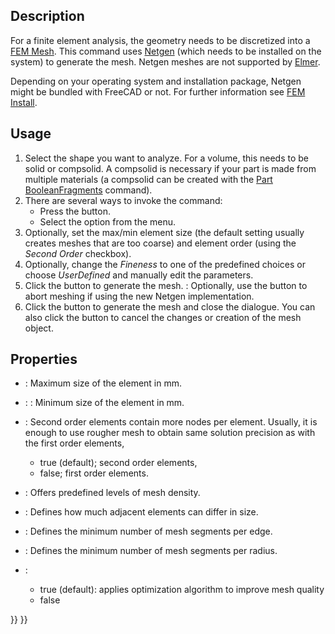 <languages/>

{{Docnav
|[[FEM_ConstantVacuumPermittivity|Constant vacuum permittivity]]
|[[FEM_MeshGmshFromShape|FEM mesh from shape by Gmsh]]
|[[FEM_Workbench|FEM]]
|IconL=FEM_ConstantVacuumPermittivity.svg
|IconR=FEM_MeshGmshFromShape.svg
|IconC=Workbench_FEM.svg
}}

{{GuiCommandContainer|
{{GuiCommand
|Name=FEM MeshNetgenFromShape
|MenuLocation=Mesh → Mesh From Shape by Netgen
|Workbenches=[[FEM_Workbench|FEM]]
|SeeAlso=[[FEM_tutorial|FEM tutorial]]
}}
{{GuiCommandFemInfo
|Solvers=CalculiX, Mystran, Z88
}}
}}

==Description==

For a finite element analysis, the geometry needs to be discretized into a [[FEM_Mesh|FEM Mesh]]. This command uses [https://www.ngsolve.org/ Netgen] (which needs to be installed on the system) to generate the mesh. Netgen meshes are not supported by [[FEM_SolverElmer|Elmer]].

Depending on your operating system and installation package, Netgen might be bundled with FreeCAD or not. For further information see [[FEM_Install#Netgen|FEM Install]].

==Usage==

# Select the shape you want to analyze. For a volume, this needs to be solid or compsolid. A compsolid is necessary if your part is made from multiple materials (a compsolid can be created with the [[Part_BooleanFragments|Part BooleanFragments]] command).
# There are several ways to invoke the command:
#* Press the {{Button|[[Image:FEM_MeshNetgenFromShape.svg|16px]] [[FEM_MeshNetgenFromShape|Mesh From Shape by Netgen]]}} button.
#* Select the {{MenuCommand|Mesh → [[Image:FEM_MeshGmshFromShape.svg|16px]] Mesh From Shape by Netgen}} option from the menu.
# Optionally, set the max/min element size (the default setting usually creates meshes that are too coarse) and element order (using the ''Second Order'' checkbox).
# Optionally, change the ''Fineness'' to one of the predefined choices or choose ''UserDefined'' and manually edit the parameters.
# Click the {{Button|Apply}} button to generate the mesh. {{Version|1.0}}: Optionally, use the {{Button|Cancel}} button to abort meshing if using the new Netgen implementation.
# Click the {{Button|OK}} button to generate the mesh and close the dialogue. You can also click the {{Button|Cancel}} button to cancel the changes or creation of the mesh object.

== Properties ==

* {{PropertyData|Max. Size}}: Maximum size of the element in mm.
* {{PropertyData|Min. Size}}: {{Version|1.0}}: Minimum size of the element in mm.
* {{PropertyData|Second order}}: Second order elements contain more nodes per element. Usually, it is enough to use rougher mesh to obtain same solution precision as with the first order elements,
** true (default); second order elements,
** false; first order elements. 
* {{PropertyData|Fineness}}: Offers predefined levels of mesh density.
* {{PropertyData|Growth Rate}}: Defines how much adjacent elements can differ in size.
* {{PropertyData|Nb. Segs per Edge}}: Defines the minimum number of mesh segments per edge.
* {{PropertyData|Nb. Segs per Radius}}: Defines the minimum number of mesh segments per radius.
* {{PropertyData|Optimize}}:
** true (default): applies optimization algorithm to improve mesh quality
** false


{{Docnav
|[[FEM_ConstantVacuumPermittivity|Constant vacuum permittivity]]
|[[FEM_MeshGmshFromShape|FEM mesh from shape by Gmsh]]
|[[FEM_Workbench|FEM]]
|IconL=FEM_ConstantVacuumPermittivity.svg
|IconR=FEM_MeshGmshFromShape.svg
|IconC=Workbench_FEM.svg
}}

{{FEM Tools navi{{#translation:}}}}
{{Userdocnavi{{#translation:}}}}